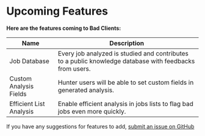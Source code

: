 # Upcoming Features

**Here are the features coming to Bad Clients:**

| Name                    | Description                                                                                                                                           |
| ----------------------- | ----------------------------------------------------------------------------------------------------------------------------------------------------- |
| Job Database            | Every job analyzed is studied and contributes to a public knowledge database with feedbacks from users. |
| Custom Analysis Fields  | Hunter users will be able to set custom fields in generated analysis.                                                                                 |
| Efficient List Analysis | Enable efficient analysis in jobs lists to flag bad jobs even more quickly.                                                      |

If you have any suggestions for features to add, [submit an issue on GitHub](https://github.com/johanmontorfano/badclients-web/issues)
